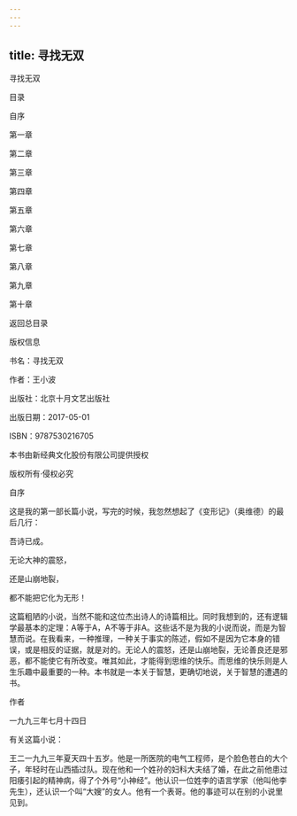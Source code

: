```yaml
---
---
---
```

title: 寻找无双
---

寻找无双

目录

自序

第一章

第二章

第三章

第四章

第五章

第六章

第七章

第八章

第九章

第十章

返回总目录





版权信息



书名：寻找无双

作者：王小波

出版社：北京十月文艺出版社

出版日期：2017-05-01

ISBN：9787530216705

本书由新经典文化股份有限公司提供授权

版权所有·侵权必究





自序





这是我的第一部长篇小说，写完的时候，我忽然想起了《变形记》（奥维德）的最后几行：

吾诗已成。

无论大神的震怒，

还是山崩地裂，

都不能把它化为无形！



这篇粗陋的小说，当然不能和这位杰出诗人的诗篇相比。同时我想到的，还有逻辑学最基本的定理：A等于A，A不等于非A。这些话不是为我的小说而说，而是为智慧而说。在我看来，一种推理，一种关于事实的陈述，假如不是因为它本身的错误，或是相反的证据，就是对的。无论人的震怒，还是山崩地裂，无论善良还是邪恶，都不能使它有所改变。唯其如此，才能得到思维的快乐。而思维的快乐则是人生乐趣中最重要的一种。本书就是一本关于智慧，更确切地说，关于智慧的遭遇的书。

作者

一九九三年七月十四日





有关这篇小说：

王二一九九三年夏天四十五岁。他是一所医院的电气工程师，是个脸色苍白的大个子，年轻时在山西插过队。现在他和一个姓孙的妇科大夫结了婚，在此之前他患过阳痿引起的精神病，得了个外号“小神经”。他认识一位姓李的语言学家（他叫他李先生），还认识一个叫“大嫂”的女人。他有一个表哥。他的事迹可以在别的小说里见到。


